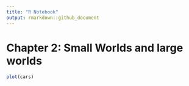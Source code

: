```yaml
---
title: "R Notebook"
output: rmarkdown::github_document
---
```


# Chapter 2: Small Worlds and large worlds

```r
plot(cars)
```

